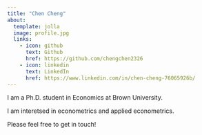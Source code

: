 ```yaml
---
title: "Chen Cheng"
about:
  template: jolla
  image: profile.jpg
  links:
    - icon: github
      text: Github
      href: https://github.com/chengchen2326
    - icon: linkedin
      text: LinkedIn
      href: https://www.linkedin.com/in/chen-cheng-76065926b/
---
```


I am a Ph.D. student in Economics at Brown University.

I am interetsed in econometrics and applied econometrics.

Please feel free to get in touch!